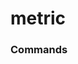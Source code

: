 # metric




### Commands
<ul className="grid grid-cols-1 md:grid-cols-2 lg:grid-cols-3 xl:grid-cols-4 gap-4 -ml-6">
<ReferenceCard
    title="Calmar"
    description="Get calmar ratio"
    url="/sdk/reference/portfolio/metric/calmar"
    command
/>
<ReferenceCard
    title="Commonsense"
    description="Get common sense ratio"
    url="/sdk/reference/portfolio/metric/commonsense"
    command
/>
<ReferenceCard
    title="Gaintopain"
    description="Get Pain-to-Gain ratio based on historical data"
    url="/sdk/reference/portfolio/metric/gaintopain"
    command
/>
<ReferenceCard
    title="Information"
    description="Get information ratio"
    url="/sdk/reference/portfolio/metric/information"
    command
/>
<ReferenceCard
    title="Jensens"
    description="Get jensen's alpha"
    url="/sdk/reference/portfolio/metric/jensens"
    command
/>
<ReferenceCard
    title="Kelly"
    description="Get kelly criterion"
    url="/sdk/reference/portfolio/metric/kelly"
    command
/>
<ReferenceCard
    title="Kurtosis"
    description="Get kurtosis for portfolio and benchmark selected"
    url="/sdk/reference/portfolio/metric/kurtosis"
    command
/>
<ReferenceCard
    title="Maxdrawdown"
    description="Get maximum drawdown ratio for portfolio and benchmark selected"
    url="/sdk/reference/portfolio/metric/maxdrawdown"
    command
/>
<ReferenceCard
    title="Payoff"
    description="Get payoff ratio"
    url="/sdk/reference/portfolio/metric/payoff"
    command
/>
<ReferenceCard
    title="Profitfactor"
    description="Get profit factor"
    url="/sdk/reference/portfolio/metric/profitfactor"
    command
/>
<ReferenceCard
    title="Rsquare"
    description="Get R2 Score for portfolio and benchmark selected"
    url="/sdk/reference/portfolio/metric/rsquare"
    command
/>
<ReferenceCard
    title="Sharpe"
    description="Get sharpe ratio for portfolio and benchmark selected"
    url="/sdk/reference/portfolio/metric/sharpe"
    command
/>
<ReferenceCard
    title="Skew"
    description="Get skewness for portfolio and benchmark selected"
    url="/sdk/reference/portfolio/metric/skew"
    command
/>
<ReferenceCard
    title="Sortino"
    description="Get sortino ratio for portfolio and benchmark selected"
    url="/sdk/reference/portfolio/metric/sortino"
    command
/>
<ReferenceCard
    title="Tail"
    description="Get tail ratio"
    url="/sdk/reference/portfolio/metric/tail"
    command
/>
<ReferenceCard
    title="Trackerr"
    description="Get tracking error"
    url="/sdk/reference/portfolio/metric/trackerr"
    command
/>
<ReferenceCard
    title="Volatility"
    description="Get volatility for portfolio and benchmark selected"
    url="/sdk/reference/portfolio/metric/volatility"
    command
/>
</ul>
